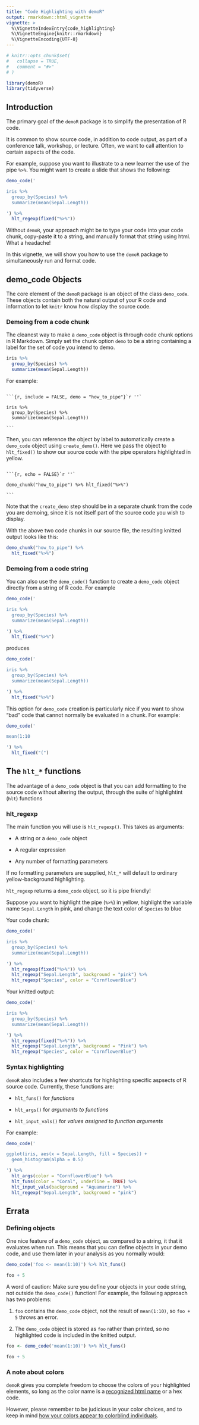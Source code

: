 ```yaml
---
title: "Code Highlighting with demoR"
output: rmarkdown::html_vignette
vignette: >
  %\VignetteIndexEntry{code_highlighting}
  %\VignetteEngine{knitr::rmarkdown}
  %\VignetteEncoding{UTF-8}
---
```


```r
# knitr::opts_chunk$set(
#   collapse = TRUE,
#   comment = "#>"
# )
```


```r
library(demoR)
library(tidyverse)
```

## Introduction

The primary goal of the `demoR` package is to simplify the presentation of R code.

It is common to show source code, in addition to code output, as part of a conference talk, workshop, or lecture.  Often, we want to call attention to certain aspects of the code. 

For example, suppose you want to illustrate to a new learner the use of the pipe `%>%`.  You might want to create a slide that shows the following:

```r

demo_code('

iris %>%
  group_by(Species) %>%
  summarize(mean(Sepal.Length))

') %>%
  hlt_regexp(fixed("%>%"))


```


Without `demoR`, your approach might be to type your code into your code chunk, copy-paste it to a string, and manually format that string using html.  What a headache!  

In this vignette, we will show you how to use the `demoR` package to simultaneously run and format code.

## demo_code Objects

The core element of the `demoR` package is an object of the class `demo_code`.  These objects contain both the natural output of your R code and information to let `knitr` know how display the source code.


### Demoing from a code chunk

The cleanest way to make a `demo_code` object is through code chunk options in R Markdown.  Simply set the chunk option `demo` to be a string containing a label for the set of code you intend to demo.

```r

iris %>%
  group_by(Species) %>%
  summarize(mean(Sepal.Length))

```

For example:

````

```{r, include = FALSE, demo = "how_to_pipe"}`r ''`

iris %>%
  group_by(Species) %>%
  summarize(mean(Sepal.Length))

```

````


Then, you can reference the object by label to automatically create a `demo_code` object using `create_demo()`.  Here we pass the object to `hlt_fixed()` to show our source code with the pipe operators highlighted in yellow.

````

```{r, echo = FALSE}`r ''`

demo_chunk("how_to_pipe") %>% hlt_fixed("%>%")
  
```

````


Note that the `create_demo` step should be in a separate chunk from the code you are demoing, since it is not itself part of the source code you wish to display.

With the above two code chunks in our source file, the resulting knitted output looks like this:

```r
demo_chunk("how_to_pipe") %>% 
  hlt_fixed("%>%") 
```

### Demoing from a code string

You can also use the `demo_code()` function to create a `demo_code` object directly from a string of R code. For example

```r
demo_code('

iris %>%
  group_by(Species) %>%
  summarize(mean(Sepal.Length))

') %>%
  hlt_fixed("%>%")
```

produces

```r
demo_code('

iris %>%
  group_by(Species) %>%
  summarize(mean(Sepal.Length))

') %>%
  hlt_fixed("%>%")
```


This option for `demo_code` creation is particularly nice if you want to show "bad" code that cannot normally be evaluated in a chunk.  For example:

```r
demo_code('

mean(1:10

') %>%
  hlt_fixed("(")
```



## The `hlt_*` functions

The advantage of a `demo_code` object is that you can add formatting to the source code without altering the output, through the suite of highlightint (`hlt`) functions

### hlt_regexp

The main function you will use is `hlt_regexp()`.  This takes as arguments:

* A string or a `demo_code` object

* A regular expression

* Any number of formatting parameters

If no formatting parameters are supplied, `hlt_*` will default to ordinary yellow-background highlighting.

`hlt_regexp` returns a `demo_code` object, so it is pipe friendly!

Suppose you want to highlight the pipe (`%>%`) in yellow, highlight the variable name `Sepal.Length` in pink, and change the text color of `Species` to blue

Your code chunk:

```r
demo_code('

iris %>%
  group_by(Species) %>%
  summarize(mean(Sepal.Length))

') %>%
  hlt_regexp(fixed("%>%")) %>%
  hlt_regexp("Sepal.Length", background = "pink") %>%
  hlt_regexp("Species", color = "CornflowerBlue")
```

Your knitted output:

```r
demo_code('

iris %>%
  group_by(Species) %>%
  summarize(mean(Sepal.Length))

') %>%
  hlt_regexp(fixed("%>%")) %>%
  hlt_regexp("Sepal.Length", background = "Pink") %>%
  hlt_regexp("Species", color = "CornflowerBlue")
```


### Syntax highlighting

`demoR` also includes a few shortcuts for highlighting specific aspsects of R source code.  Currently, these functions are:

* `hlt_funs()` for *functions*

* `hlt_args()` for *arguments to functions*

* `hlt_input_vals()` for *values assigned to function arguments*

For example:

```r
demo_code('

ggplot(iris, aes(x = Sepal.Length, fill = Species)) +
  geom_histogram(alpha = 0.5)

') %>%
  hlt_args(color = "CornflowerBlue") %>%
  hlt_funs(color = "Coral", underline = TRUE) %>%
  hlt_input_vals(background = "Aquamarine") %>%
  hlt_regexp("Sepal.Length", background = "pink")
```


## Errata 

### Defining objects

One nice feature of a `demo_code` object, as compared to a string, it that it evaluates when run.  This means that you can define objects in your demo code, and use them later in your analysis as you normally would:


```r

demo_code('foo <- mean(1:10)') %>% hlt_funs()

foo + 5
```


A word of caution: Make sure you define your objects in your code string, not outside the `demo_code()` function!  For example, the following approach has two problems:

1. `foo` contains the `demo_code` object, not the result of `mean(1:10)`, so  `foo + 5` throws an error.

2. The `demo_code` object is stored as `foo` rather than printed, so no highlighted code is included in the knitted output.

```r
foo <- demo_code('mean(1:10)') %>% hlt_funs()

foo + 5
```


### A note about colors

`demoR` gives you complete freedom to choose the colors of your highlighted elements, so long as the color name is a [recognized html name](https://www.w3schools.com/colors/colors_names.asp) or a hex code.

However, please remember to be judicious in your color choices, and to keep in mind [how your colors appear to colorblind individuals](https://venngage.com/blog/color-blind-friendly-palette/).

